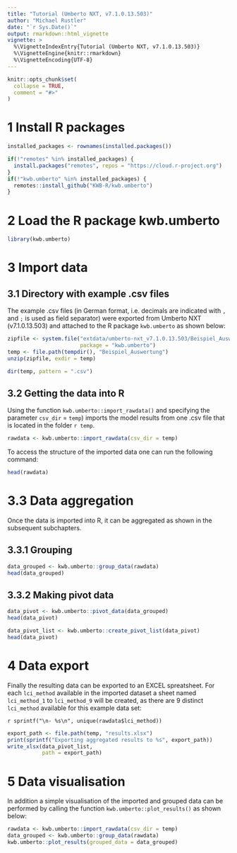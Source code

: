 ```yaml
---
title: "Tutorial (Umberto NXT, v7.1.0.13.503)"
author: "Michael Rustler"
date: "`r Sys.Date()`"
output: rmarkdown::html_vignette
vignette: >
  %\VignetteIndexEntry{Tutorial (Umberto NXT, v7.1.0.13.503)}
  %\VignetteEngine{knitr::rmarkdown}
  %\VignetteEncoding{UTF-8}
---
```


```r
knitr::opts_chunk$set(
  collapse = TRUE,
  comment = "#>"
)
```

# 1 Install R packages
```r
installed_packages <- rownames(installed.packages())

if(!"remotes" %in% installed_packages) {
  install.packages("remotes", repos = "https://cloud.r-project.org")
}
if(!"kwb.umberto" %in% installed_packages) {
  remotes::install_github("KWB-R/kwb.umberto")
}
```

# 2 Load the R package kwb.umberto
```r
library(kwb.umberto)
```

# 3 Import data   

## 3.1 Directory with example .csv files 

The example .csv files (in German format, i.e. decimals are indicated with `,` 
and `;` is used as field separator) were exported from Umberto NXT (v7.1.0.13.503) 
and attached to the R package `kwb.umberto` as shown below:

```r
zipfile <- system.file("extdata/umberto-nxt_v7.1.0.13.503/Beispiel_Auswertung.zip", 
                       package = "kwb.umberto")
temp <- file.path(tempdir(), "Beispiel_Auswertung")
unzip(zipfile, exdir = temp)

dir(temp, pattern = ".csv")
```

## 3.2 Getting the data into R 

Using the function `kwb.umberto::import_rawdata()` and specifying the parameter 
`csv_dir` =  `temp`) imports the model results from one .csv file 
that is located in the folder `r temp`.  

```r
rawdata <- kwb.umberto::import_rawdata(csv_dir = temp)
```

To access the structure of the imported data one can run the following command: 

```r
head(rawdata)
```

# 3.3 Data aggregation

Once the data is imported into R, it can be aggregated as shown in the subsequent
subchapters.

## 3.3.1 Grouping

```r
data_grouped <- kwb.umberto::group_data(rawdata)
head(data_grouped)
```

## 3.3.2 Making pivot data
```r
data_pivot <- kwb.umberto::pivot_data(data_grouped)
head(data_pivot)
```

```r
data_pivot_list <- kwb.umberto::create_pivot_list(data_pivot)
head(data_pivot)
```

# 4 Data export

Finally the resulting data can be exported to an EXCEL spreatsheet. For each 
`lci_method` available in the imported dataset a sheet named `lci_method_1` to 
`lci_method_9` will be created, as there are 9 distinct `lci_method` available 
for this example data set: 

`r sprintf("\n- %s\n", unique(rawdata$lci_method))`


```r
export_path <- file.path(temp, "results.xlsx")
print(sprintf("Exporting aggregated results to %s", export_path))
write_xlsx(data_pivot_list, 
           path = export_path)
```           

# 5 Data visualisation

In addition a simple visualisation of the imported and grouped data can 
be performed by calling the function `kwb.umberto::plot_results()` as shown below:

```r
rawdata <- kwb.umberto::import_rawdata(csv_dir = temp)
data_grouped <- kwb.umberto::group_data(rawdata)
kwb.umberto::plot_results(grouped_data = data_grouped)
```

